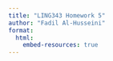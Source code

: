 ```yaml
---
title: "LING343 Homework 5"
author: "Fadil Al-Husseini"
format:
  html:
    embed-resources: true
---
```


